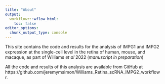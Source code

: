 ```yaml
---
title: "About"
output:
  workflowr::wflow_html:
    toc: false
editor_options:
  chunk_output_type: console
---
```


This site contains the code and results for the analysis of IMPG1 and IMPG2 expression at the single-cell level in the retina of human, mouse, and macaque, as part of Williams _et al_ 2022 (_manuscript in preparation_)

All the code and results of this analysis are available from GitHub at https://github.com/jeremymsimon/Williams_Retina_scRNA_IMPG2_workflowr.

